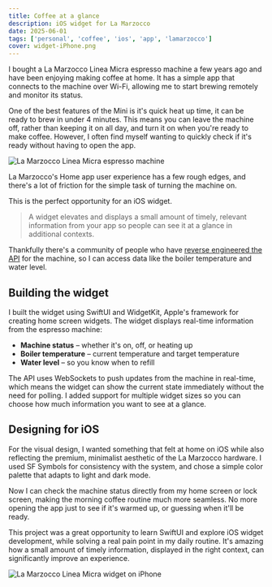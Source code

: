 ```yaml
---
title: Coffee at a glance
description: iOS widget for La Marzocco
date: 2025-06-01
tags: ['personal', 'coffee', 'ios', 'app', 'lamarzocco']
cover: widget-iPhone.png
---
```



I bought a La Marzocco Linea Micra espresso machine a few years ago and have been enjoying making coffee at home. It has a simple app that connects to the machine over Wi-Fi, allowing me to start brewing remotely and monitor its status.

One of the best features of the Mini is it's quick heat up time, it can be ready to brew in under 4 minutes. This means you can leave the machine off, rather than keeping it on all day, and turn it on when you're ready to make coffee.
However, I often find myself wanting to quickly check if it's ready without having to open the app.

![La Marzocco Linea Micra espresso machine](linea-micra-kitchen.png)

La Marzocco's Home app user experience has a few rough edges, and there's a lot of friction for the simple task of turning the machine on.

This is the perfect opportunity for an iOS widget.

> A widget elevates and displays a small amount of timely, relevant information from your app so people can see it at a glance in additional contexts.

Thankfully there's a community of people who have [reverse engineered the API](https://github.com/home-assistant/core/tree/dev/homeassistant/components/lamarzocco) for the machine, so I can access data like the boiler temperature and water level.

## Building the widget

I built the widget using SwiftUI and WidgetKit, Apple's framework for creating home screen widgets. The widget displays real-time information from the espresso machine:

- **Machine status** – whether it's on, off, or heating up
- **Boiler temperature** – current temperature and target temperature
- **Water level** – so you know when to refill

The API uses WebSockets to push updates from the machine in real-time, which means the widget can show the current state immediately without the need for polling. I added support for multiple widget sizes so you can choose how much information you want to see at a glance.

## Designing for iOS

For the visual design, I wanted something that felt at home on iOS while also reflecting the premium, minimalist aesthetic of the La Marzocco hardware. I used SF Symbols for consistency with the system, and chose a simple color palette that adapts to light and dark mode.

<LaMarzoccoWidget />

Now I can check the machine status directly from my home screen or lock screen, making the morning coffee routine much more seamless. No more opening the app just to see if it's warmed up, or guessing when it'll be ready.

This project was a great opportunity to learn SwiftUI and explore iOS widget development, while solving a real pain point in my daily routine. It's amazing how a small amount of timely information, displayed in the right context, can significantly improve an experience.

![La Marzocco Linea Micra widget on iPhone](widget-iPhone.png)
